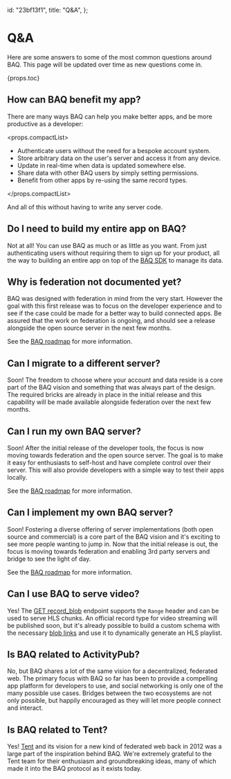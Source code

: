   id: "23bf13f1",
  title: "Q&A",
};

# Q&A

Here are some answers to some of the most common questions around BAQ. This page will be updated over time as new questions come in.

{props.toc}

## How can BAQ benefit my app?

There are many ways BAQ can help you make better apps, and be more productive as a developer:

<props.compactList>

- Authenticate users without the need for a bespoke account system.
- Store arbitrary data on the user's server and access it from any device.
- Update in real-time when data is updated somewhere else.
- Share data with other BAQ users by simply setting permissions.
- Benefit from other apps by re-using the same record types.

</props.compactList>

And all of this without having to write any server code.

## Do I need to build my entire app on BAQ?

Not at all! You can use BAQ as much or as little as you want. From just authenticating users without requiring them to sign up for your product, all the way to building an entire app on top of the [BAQ SDK](9b40fdec) to manage its data.

## Why is federation not documented yet?

BAQ was designed with federation in mind from the very start. However the goal with this first release was to focus on the developer experience and to see if the case could be made for a better way to build connected apps. Be assured that the work on federation is ongoing, and should see a release alongside the open source server in the next few months.

See the [BAQ roadmap](6e4376bd) for more information.

## Can I migrate to a different server?

Soon! The freedom to choose where your account and data reside is a core part of the BAQ vision and something that was always part of the design. The required bricks are already in place in the initial release and this capability will be made available alongside federation over the next few months.

## Can I run my own BAQ server?

Soon! After the initial release of the developer tools, the focus is now moving towards federation and the open source server. The goal is to make it easy for enthusiasts to self-host and have complete control over their server. This will also provide developers with a simple way to test their apps locally.

See the [BAQ roadmap](6e4376bd) for more information.

## Can I implement my own BAQ server?

Soon! Fostering a diverse offering of server implementations (both open source and commercial) is a core part of the BAQ vision and it's exciting to see more people wanting to jump in. Now that the initial release is out, the focus is moving towards federation and enabling 3rd party servers and bridge to see the light of day.

See the [BAQ roadmap](6e4376bd) for more information.

## Can I use BAQ to serve video?

Yes! The [GET record_blob](36a96563) endpoint supports the `Range` header and can be used to serve HLS chunks. An official record type for video streaming will be published soon, but it's already possible to build a custom schema with the necessary [blob links](70af90d6) and use it to dynamically generate an HLS playlist.

## Is BAQ related to ActivityPub?

No, but BAQ shares a lot of the same vision for a decentralized, federated web. The primary focus with BAQ so far has been to provide a compelling app platform for developers to use, and social networking is only one of the many possible use cases. Bridges between the two ecosystems are not only possible, but happily encouraged as they will let more people connect and interact.

## Is BAQ related to Tent?

Yes! [Tent](https://blog.p2pfoundation.net/tent-open-distributed-social-networking-protocol/2012/10/02) and its vision for a new kind of federated web back in 2012 was a large part of the inspiration behind BAQ. We're extremely grateful to the Tent team for their enthusiasm and groundbreaking ideas, many of which made it into the BAQ protocol as it exists today.
